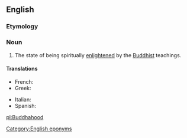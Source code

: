 ==English==

===Etymology===
{{suffix|Buddha|hood|lang=en}}

===Noun===
{{en-noun|-}}

# The state of being spiritually [[enlightened]] by the [[Buddhist]] teachings.

====Translations====
{{trans-top|state of being enlightened by the Buddhist teachings}}
* French: {{t+|fr|bouddhéité}}
* Greek: {{t|el|βουδότητα}}
{{trans-mid}}
* Italian: {{t|it|buddhità}}
* Spanish: {{t|es|budeidad}}
{{trans-bottom}}

[[Category:English eponyms]]
[[pl:Buddhahood]]